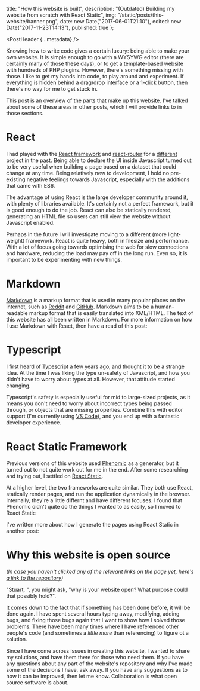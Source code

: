 
  title: "How this website is built",
  description: "(Outdated) Building my website from scratch with React Static",
  img: "/static/posts/this-website/banner.png",
  date: new Date("2017-06-01T21:10"),
  edited: new Date("2017-11-23T14:13"),
  published: true
};

<PostHeader {...metadata} />

Knowing how to write code gives a certain luxury: being able to make your own website. It is simple enough to go with a WYSYWG editor (there are certainly many of those these days), or to get a template-based website with hundreds of PHP plugins. However, there's something missing with those. I like to get my hands into code, to play around and experiment. If everything is hidden behind a drag/drop interface or a 1-click button, then there's no way for me to get stuck in.

This post is an overview of the parts that make up this website. I've talked about some of these areas in other posts, which I will provide links to in those sections.

# React

I had played with the [React framework](https://facebook.github.io/react/) and [react-router](https://github.com/ReactTraining/react-router) for a [different project](https://github.com/SecretOnline/Info-Repo) in the past. Being able to declare the UI inside Javascript turned out to be very useful when building a page based on a dataset that could change at any time. Being relatively new to development, I hold no pre-existing negative feelings towards Javascript, especially with the additions that came with ES6.

The advantage of using React is the large developer community around it, with plenty of libraries available. It's certainly not a perfect framework, but it is good enough to do the job. React can also be statically rendered, generating an HTML file so users can still view the website without Javascript enabled.

Perhaps in the future I will investigate moving to a different (more light-weight) framework. React is quite heavy, both in filesize and performance. With a lot of focus going towards optimising the web for slow connections and hardware, reducing the load may pay off in the long run. Even so, it is important to be experimenting with new things.

# Markdown

[Markdown](https://en.wikipedia.org/wiki/Markdown) is a markup format that is used in many popular places on the internet, such as [Reddit](https://reddit.com) and [GitHub](https://github.com). Markdown aims to be a human-readable markup format that is easily translated into XML/HTML. The text of this website has all been written in Markdown. For more information on how I use Markdown with React, then have a read of this post:

<LargeLink href="/posts/react-in-markdown/" title="React in Markdown" />

# Typescript

I first heard of [Typescript](https://www.typescriptlang.org/) a few years ago, and thought it to be a strange idea. At the time I was liking the type un-safety of Javascript, and how you didn't have to worry about types at all. However, that attitude started changing.

Typescript's safety is especially useful for mid to large-sized projects, as it means you don't need to worry about incorrect types being passed through, or objects that are missing properties. Combine this with editor support (I'm currently using [VS Code](https://code.visualstudio.com/)), and you end up with a fantastic developer experience.

# React Static Framework

Previous versions of this website used [Phenomic](https://github.com/phenomic/phenomic) as a generator, but it turned out to not quite work out for me in the end. After some researching and trying out, I settled on [React Static](https://github.com/nozzle/react-static).

At a higher level, the two frameworks are quite similar. They both use React, statically render pages, and run the application dynamically in the browser. Internally, they're a little differnt and have different focuses. I found that Phenomic didn't quite do the things I wanted to as easily, so I moved to React Static

I've written more about how I generate the pages using React Static in another post:

<LargeLink
  href="/posts/react-static-markdown/"
  title="Using Markdown with React Static"
/>

# Why this website is open source

_(In case you haven't clicked any of the relevant links on the page yet, here's [a link to the repository](https://github.com/s-thom/website/))_

"Stuart, ", you might ask, "why is your website open? What purpose could that possibly hold?".

It comes down to the fact that if something has been done before, it will be done again. I have spent several hours typing away, modifying, adding bugs, and fixing those bugs again that I want to show how I solved those problems. There have been many times where I have referenced other people's code (and sometimes a _little more_ than referencing) to figure ot a solution.

Since I have come across issues in creating this website, I wanted to share my solutions, and have them there for those who need them. If you have any questions about any part of the website's repository and why I've made some of the decisions I have, ask away. If you have any suggestions as to how it can be improved, then let me know. Collaboration is what open source software is about.
